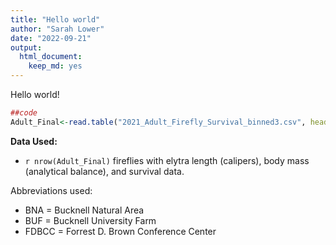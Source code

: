 ```yaml
---
title: "Hello world"
author: "Sarah Lower"
date: "2022-09-21"
output: 
  html_document: 
    keep_md: yes
---
```


Hello world!

```r
##code
Adult_Final<-read.table("2021_Adult_Firefly_Survival_binned3.csv", header=TRUE, sep=",", dec=".",na.strings=".") 

```

**Data Used:**
  
  + `r nrow(Adult_Final)` fireflies with elytra length (calipers),  body mass (analytical balance), and survival data.
  
Abbreviations used:

  + BNA = Bucknell Natural Area
  + BUF = Bucknell University Farm
  + FDBCC = Forrest D. Brown Conference Center
  